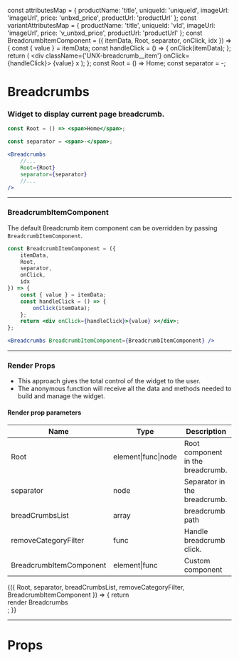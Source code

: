 
const attributesMap = {
    productName: 'title',
    uniqueId: 'uniqueId',
    imageUrl: 'imageUrl',
    price: 'unbxd_price',
    productUrl: 'productUrl'
};
const variantAttributesMap = {
    productName: 'title',
    uniqueId: 'vId',
    imageUrl: 'imageUrl',
    price: 'v_unbxd_price',
    productUrl: 'productUrl'
};
const BreadcrumbItemComponent = ({
    itemData,
    Root,
    separator,
    onClick,
    idx
}) => {
    const { value } = itemData;
    const handleClick = () => {
        onClick(itemData);
    };
    return (
        <div className={'UNX-breadcrumb__item'} onClick={handleClick}>
            {value} x
        </div>
    );
};
const Root = () => <span>Home</span>;
const separator = <span>-</span>;

<Meta title="Breadcrumbs" component={Breadcrumbs} />

# Breadcrumbs

### Widget to display current page breadcrumb.

```jsx
const Root = () => <span>Home</span>;

const separator = <span>-</span>;
```

```jsx
<Breadcrumbs
    //...
    Root={Root}
    separator={separator}
    //...
/>
```

<Preview>
    <Story name="default">
        <UnbxdSearchWrapper
            siteKey="wildearthclone-neto-com-au808941566310465"
            apiKey="e6959ae0b643d51b565dc3e01bf41ec1"
        >
            <Breadcrumbs Root={Root} separator={separator} />
            <MultilevelFacets
                categoryDisplayName={'category'}
                categoryField={'categoryPath'}
            />
            <Products
                attributesMap={attributesMap}
                showVariants={true}
                variantAttributesMap={variantAttributesMap}
            />
            <div className="hidden">
                <SearchBox defaultSearch={'Shoes'} />
            </div>
        </UnbxdSearchWrapper>
    </Story>
</Preview>

---

### BreadcrumbItemComponent

The default Breadcrumb item component can be overridden by passing `BreadcrumbItemComponent`.

```jsx
const BreadcrumbItemComponent = ({
    itemData,
    Root,
    separator,
    onClick,
    idx
}) => {
    const { value } = itemData;
    const handleClick = () => {
        onClick(itemData);
    };
    return <div onClick={handleClick}>{value} x</div>;
};
```

```jsx
<Breadcrumbs BreadcrumbItemComponent={BreadcrumbItemComponent} />
```

<Preview>
    <Story name="with BreadcrumbItemComponent">
        <UnbxdSearchWrapper
            siteKey="wildearthclone-neto-com-au808941566310465"
            apiKey="e6959ae0b643d51b565dc3e01bf41ec1"
        >
            <Breadcrumbs BreadcrumbItemComponent={BreadcrumbItemComponent} />
            <MultilevelFacets
                categoryDisplayName={'category'}
                categoryField={'categoryPath'}
                defaultCategoryFilter={'All Products'}
            />
            <Products
                attributesMap={attributesMap}
                showVariants={true}
                variantAttributesMap={variantAttributesMap}
            />
            <div className="hidden">
                <SearchBox defaultSearch={'Shoes'} />
            </div>
        </UnbxdSearchWrapper>
    </Story>
</Preview>

---

### Render Props

-   This approach gives the total control of the widget to the user.
-   The anonymous function will receive all the data and methods needed to build and manage the widget.

#### Render prop parameters

| Name                    | Type                | Description                       |
| ----------------------- | ------------------- | --------------------------------- |
| Root                    | element\|func\|node | Root component in the breadcrumb. |
| separator               | node                | Separator in the breadcrumb.      |
| breadCrumbsList         | array               | breadcrumb path                   |
| removeCategoryFilter    | func                | Handle breadcrumb click.          |
| BreadcrumbItemComponent | element\|func       | Custom component                  |

<Preview>
    <Story name="with render props">
        <UnbxdSearchWrapper
            siteKey="wildearthclone-neto-com-au808941566310465"
            apiKey="e6959ae0b643d51b565dc3e01bf41ec1"
        >
            <Breadcrumbs>
                {({
                    Root,
                    separator,
                    breadCrumbsList,
                    removeCategoryFilter,
                    BreadcrumbItemComponent
                }) => {
                    return <div>render Breadcrumbs</div>;
                }}
            </Breadcrumbs>
            <MultilevelFacets
                categoryDisplayName={'category'}
                categoryField={'categoryPath'}
                defaultCategoryFilter={'All Products'}
            />
            <Products
                attributesMap={attributesMap}
                showVariants={true}
                variantAttributesMap={variantAttributesMap}
            />
            <div className="hidden">
                <SearchBox defaultSearch={'Shoes'} />
            </div>
        </UnbxdSearchWrapper>
    </Story>
</Preview>

---

# Props

<Props of={Breadcrumbs} />
